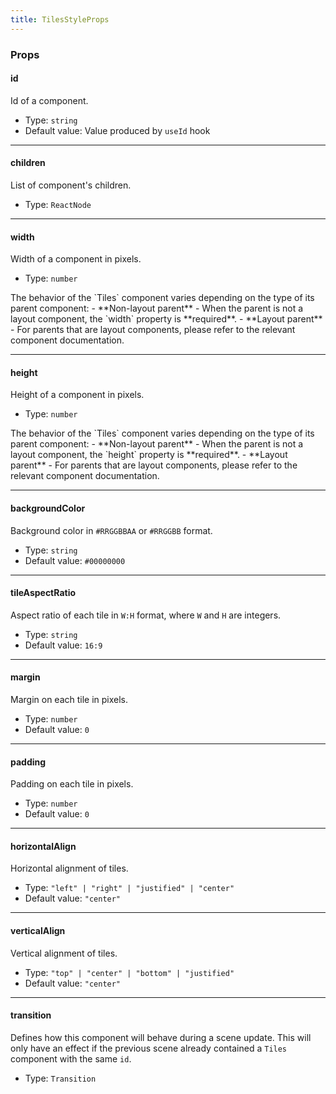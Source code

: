 ```yaml
---
title: TilesStyleProps
---
```


### Props

#### id
Id of a component.

- Type: `string`
- Default value: Value produced by `useId` hook

---

#### children
List of component's children.

- Type: `ReactNode`

---

#### width
Width of a component in pixels.

- Type: `number`

<Aside type='caution'>
The behavior of the `Tiles` component varies depending on the type of its parent component:
- **Non-layout parent** - When the parent is not a layout component, the `width` property is **required**.
- **Layout parent** - For parents that are layout components, please refer to the relevant component documentation.
</Aside>

---

#### height
Height of a component in pixels.

- Type: `number`

<Aside type='caution'>
The behavior of the `Tiles` component varies depending on the type of its parent component:
- **Non-layout parent** - When the parent is not a layout component, the `height` property is **required**.
- **Layout parent** - For parents that are layout components, please refer to the relevant component documentation.
</Aside>

---

#### backgroundColor
Background color in `#RRGGBBAA` or `#RRGGBB` format.

- Type: `string`
- Default value: `#00000000`

---

#### tileAspectRatio
Aspect ratio of each tile in `W:H` format, where `W` and `H` are integers.

- Type: `string`
- Default value: `16:9`

---

#### margin
Margin on each tile in pixels.

- Type: `number`
- Default value: `0`

---

#### padding
Padding on each tile in pixels.

- Type: `number`
- Default value: `0`

---

#### horizontalAlign
Horizontal alignment of tiles.

- Type: `"left" | "right" | "justified" | "center"`
- Default value: `"center"`

---

#### verticalAlign
Vertical alignment of tiles.

- Type: `"top" | "center" | "bottom" | "justified"`
- Default value: `"center"`

---

#### transition
Defines how this component will behave during a scene update. This will only have an effect if the previous scene already contained a `Tiles` component with the same `id`.

- Type: `Transition`
